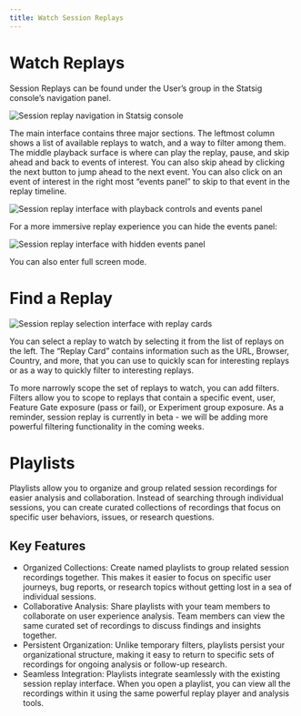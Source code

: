 ```yaml
---
title: Watch Session Replays
---
```

# Watch Replays

Session Replays can be found under the User’s group in the Statsig console’s navigation panel. 

<Frame>
  <img src="https://github.com/statsig-io/docs/assets/3464964/2f9ca1b1-f8e0-403f-9d3f-898434f06266" alt="Session replay navigation in Statsig console" />
</Frame>


The main interface contains three major sections. The leftmost column shows a list of available replays to watch, and a way to filter among them. The middle playback surface is where can play the replay, pause, and skip ahead and back to events of interest. You can also skip ahead by clicking the next button to jump ahead to the next event. You can also click on an event of interest in the right most “events panel” to skip to that event in the replay timeline. 

<Frame>
  <img src="https://github.com/statsig-io/docs/assets/3464964/f810ceb5-b6fc-4312-8e5d-9acfec0809bb" alt="Session replay interface with playback controls and events panel" />
</Frame>


For a more immersive replay experience you can hide the events panel: 
<Frame>
  <img src="https://github.com/statsig-io/docs/assets/3464964/d63fdf9e-cfc4-45e5-9365-d478504574c3" alt="Session replay interface with hidden events panel" />
</Frame>


You can also enter full screen mode. 

# Find a Replay

<Frame>
  <img src="https://github.com/statsig-io/docs/assets/3464964/45ce3a59-6847-43d6-bfc8-6d3cd5d45917" alt="Session replay selection interface with replay cards" />
</Frame>


You can select a replay to watch by selecting it from the list of replays on the left. The “Replay Card” contains information such as the URL, Browser, Country, and more, that you can use to quickly scan for interesting replays or as a way to quickly filter to interesting replays. 

To more narrowly scope the set of replays to watch, you can add filters. Filters allow you to scope to replays that contain a specific event, user, Feature Gate exposure (pass or fail), or Experiment group exposure. As a reminder, session replay is currently in beta - we will be adding more powerful filtering functionality in the coming weeks.

# Playlists

Playlists allow you to organize and group related session recordings for easier analysis and collaboration. Instead of searching through individual sessions, you can create curated collections of recordings that focus on specific user behaviors, issues, or research questions.

## Key Features
- Organized Collections: Create named playlists to group related session recordings together. This makes it easier to focus on specific user journeys, bug reports, or research topics without getting lost in a sea of individual sessions.
- Collaborative Analysis: Share playlists with your team members to collaborate on user experience analysis. Team members can view the same curated set of recordings to discuss findings and insights together.
- Persistent Organization: Unlike temporary filters, playlists persist your organizational structure, making it easy to return to specific sets of recordings for ongoing analysis or follow-up research.
- Seamless Integration: Playlists integrate seamlessly with the existing session replay interface. When you open a playlist, you can view all the recordings within it using the same powerful replay player and analysis tools.
